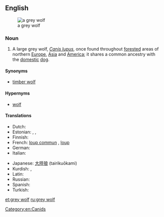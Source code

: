 {{also|gray wolf}}

==English==
{{wikipedia}}
[[File:Canis lupus lupus prague zoo.jpg|thumb|a grey wolf]]

===Noun===
{{en-noun|sg=[[grey]] [[wolf]]|pl=grey wolves}}

# A large grey wolf, ''[[Canis lupus]]'', once found throughout [[forested]] areas of northern [[Europe]], [[Asia]] and [[America]]; it shares a common ancestry with the [[domestic]] [[dog]].

====Synonyms====
* [[timber wolf]]

====Hypernyms====
* [[wolf]]

====Translations====
{{trans-top|a large grey wolf}}
* Dutch: {{t+|nl|wolf|m}}
* Estonian: {{t+|et|hunt}}, {{t-|et|hall hunt}}, {{t-|et|susi}}
* Finnish: {{t+|fi|susi}}
* French: [[loup commun]] {{m}}, [[loup]]
* German: {{t+|de|Wolf|m}}
* Italian: {{t+|it|lupo|m}}
{{trans-mid}}
* Japanese: [[大陸狼]] (tairikuōkami)
* Kurdish: {{t+|ku|gur}}, {{t+|ku|gurg}}
* Latin: {{t+|la|lupus}}
* Russian: {{t+|ru|волк|m}}
* Spanish: {{t+|es|lobo|m}}
* Turkish: {{t|tr|boz kurt}}
{{trans-bottom}}

[[Category:en:Canids]]

[[et:grey wolf]]
[[ru:grey wolf]]